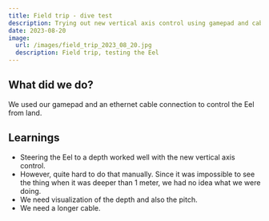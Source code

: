 ```yaml
---
title: Field trip - dive test
description: Trying out new vertical axis control using gamepad and cable.
date: 2023-08-20
image:
  url: /images/field_trip_2023_08_20.jpg
  description: Field trip, testing the Eel
---
```



<YouTube id="https://youtu.be/GuiFvGGEtEY" class="max-w-3xl" />

## What did we do?

We used our gamepad and an ethernet cable connection to control the Eel from land.

## Learnings

- Steering the Eel to a depth worked well with the new vertical axis control.
- However, quite hard to do that manually. Since it was impossible to see the thing when it was deeper than 1 meter, we had no idea what we were doing.
- We need visualization of the depth and also the pitch.
- We need a longer cable.
